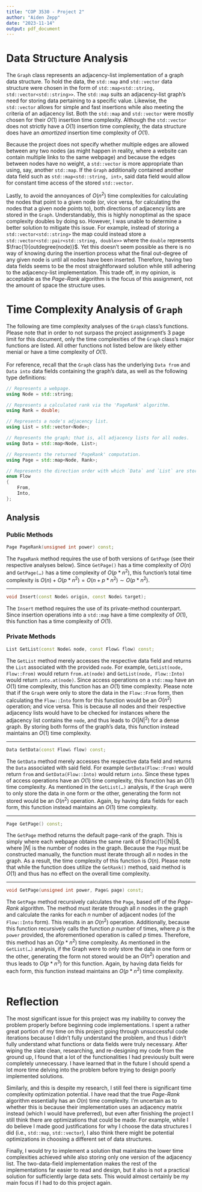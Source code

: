 ```yaml
---
title: "COP 3530 - Project 2"
author: "Aiden Zepp"
date: "2023-11-14"
output: pdf_document
---
```


# Data Structure Analysis

The `Graph` class represents an adjacency-list implementation of a graph data structure. To hold the data, the `std::map` and `std::vector` data structure were chosen in the form of `std::map<std::string, std::vector<std::string>>`. The `std::map` suits an adjacency-list graph's need for storing data pertaining to a specific value. Likewise, the `std::vector` allows for simple and fast insertions while also meeting the criteria of an adjacency list. Both the `std::map` and `std::vector` were mostly chosen for their $O(1)$ insertion time complexity. Although the `std::vector` does not strictly have a $O(1)$ insertion time complexity, the data structure does have an *amortized* insertion time complexity of $O(1)$.

Because the project does not specify whether multiple edges are allowed between any two nodes (as might happen in reality, where a website can contain multiple links to the same webpage) and because the edges between nodes have no weight, a `std::vector` is more appropriate than using, say, another `std::map`. If the `Graph` additionally contained another data field such as `std::map<std::string, int>`, said data field would allow for constant time access of the stored `std::vector`.

Lastly, to avoid the annoyances of $O(n^2)$ time complexities for calculating the nodes that point to a given node (or, vice versa, for calculating the nodes that a given node points to), both directions of adjacency lists are stored in the `Graph`. Understandably, this is highly nonoptimal as the space complexity doubles by doing so. However, I was unable to determine a better solution to mitigate this issue. For example, instead of storing a `std::vector<std::string>` the map could instead store a `std::vector<std::pair<std::string, double>>` where the `double` represents $\frac{1}{outdegree(node)}$. Yet this doesn't seem possible as there is no way of knowing during the insertion process what the final out-degree of any given node is until all nodes have been inserted. Therefore, having two data fields seems to be the most straightforward solution while still adhering to the adjacency-list implementation. This trade off, in my opinion, is acceptable as the *Page-Rank* algorithm is the focus of this assignment, not the amount of space the structure uses.\

# Time Complexity Analysis of `Graph`

The following are time complexity analyses of the `Graph` class's functions. Please note that in order to not surpass the project assignment's $3$ page limit for this document, only the time complexities of the `Graph` class's major functions are listed. All other functions not listed below are likely either menial or have a time complexity of $O(1)$.\
\
For reference, recall that the `Graph` class has the underlying `Data from` and `Data into` data fields containing the graph's data, as well as the following type definitions:

``` cpp
// Represents a webpage.
using Node = std::string;

// Represents a calculated rank via the 'PageRank' algorithm.
using Rank = double;

// Represents a node's adjacency list.
using List = std::vector<Node>;

// Represents the graph; that is, all adjacency lists for all nodes.
using Data = std::map<Node, List>;

// Represents the returned 'PageRank' computation.
using Page = std::map<Node, Rank>;

// Represents the direction order with which `Data` and `List` are stored/generated.
enum Flow
{
    From,
    Into,
};
```

## Analysis

### Public Methods

``` cpp
Page PageRank(unsigned int power) const;
```

The `PageRank` method requires the use of both versions of `GetPage` (see their respective analyses below). Since `GetPage()` has a time complexity of $O(n)$ and `GetPage(…)` has a time complexity of $O(p * n^2)$, this function's total time complexity is $O(n) + O(p * n^2) = O(n + p*n^2) \sim O(p * n^2)$.\

------------------------------------------------------------------------

``` cpp
void Insert(const Node& origin, const Node& target);
```

The `Insert` method requires the use of its private-method counterpart. Since insertion operations into a `std::map` have a time complexity of $O(1)$, this function has a time complexity of $O(1)$.\

### Private Methods

``` cpp
List GetList(const Node& node, const Flow& flow) const;
```

The `GetList` method merely accesses the respective data field and returns the `List` associated with the provided `node`. For example, `GetList(node, Flow::From)` would return `from.at(node)` and `GetList(node, Flow::Into)` would return `into.at(node)`. Since access operations on a `std::map` have an $O(1)$ time complexity, this function has an $O(1)$ time complexity. Please note that if the `Graph` were only to store the data in the `Flow::From` form, then calculating the `Flow::Into` form for this function would be an $O(n^2)$ operation; and vice versa. This is because all nodes and their respective adjacency lists would have to be checked for instances where the adjacency list contains the `node`, and thus leads to $O(|N|^2)$ for a dense graph. By storing both forms of the graph's data, this function instead maintains an $O(1)$ time complexity.\

------------------------------------------------------------------------

``` cpp
Data GetData(const Flow& flow) const;
```

The `GetData` method merely accesses the respective data field and returns the `Data` associated with said field. For example `GetData(Flow::From)` would return `from` and `GetData(Flow::Into)` would return `into`. Since these types of access operations have an $O(1)$ time complexity, this function has an $O(1)$ time complexity. As mentioned in the `GetList(…)` analysis, if the `Graph` were to only store the data in one form or the other, generating the form not stored would be an $O(n^2)$ operation. Again, by having data fields for each form, this function instead maintains an $O(1)$ time complexity.\

------------------------------------------------------------------------

``` cpp
Page GetPage() const;
```

The `GetPage` method returns the default page-rank of the graph. This is simply where each webpage obtains the same rank of $\frac{1}{|N|}$, where $|N|$ is the number of nodes in the graph. Because the `Page` must be constructed manually, the function must iterate through all $n$ nodes in the graph. As a result, the time complexity of this function is $O(n)$. Please note that while the function does utilize the `GetRank()` method, said method is $O(1)$ and thus has no effect on the overall time complexity.\

------------------------------------------------------------------------

``` cpp
void GetPage(unsigned int power, Page& page) const;
```

The `GetPage` method recursively calculates the `Page`, based off of the *Page-Rank* algorithm. The method must iterate through all $n$ nodes in the graph and calculate the ranks for each $n$ number of adjacent nodes (of the `Flow::Into` form). This results in an $O(n^2)$ operation. Additionally, because this function recursively calls the function $p$ number of times, where $p$ is the `power` provided, the aforementioned operation is called $p$ times. Therefore, this method has an $O(p * n^2)$ time complexity. As mentioned in the `GetList(…)` analysis, if the Graph were to only store the data in one form or the other, generating the form not stored would be an $O(n^2)$ operation and thus leads to $O(p * n^3)$ for this function. Again, by having data fields for each form, this function instead maintains an $O(p * n^2)$ time complexity.\
\

# Reflection

The most significant issue for this project was my inability to convey the problem properly before beginning code implementations. I spent a rather great portion of my time on this project going through unsuccessful code iterations because I didn't fully understand the problem, and thus I didn't fully understand what functions or data fields were truly necessary. After wiping the slate clean, researching, and re-designing my code from the ground up, I found that a lot of the functionalities I had previously built were completely unnecessary. I have learned that in the future I should spend a lot more time delving into the problem before trying to design poorly implemented solutions.

Similarly, and this is despite my research, I still feel there is significant time complexity optimization potential. I have read that the true *Page-Rank* algorithm essentially has an $O(n)$ time complexity. I'm uncertain as to whether this is because their implementation uses an adjacency matrix instead (which I would have preferred), but even after finishing the project I still think there are optimizations that could be made. For example, while I do believe I made good justifications for why I choose the data structures I did (i.e., `std::map`, `std::vector`), I also think there might be potential optimizations in choosing a different set of data structures.

Finally, I would try to implement a solution that maintains the lower time complexities achieved while also storing only one version of the adjacency list. The two-data-field implementation makes the rest of the implementations far easier to read and design, but it also is not a practical solution for sufficiently large data sets. This would almost certainly be my main focus if I had to do this project again.\
